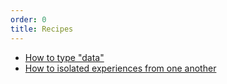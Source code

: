 ```yaml
---
order: 0
title: Recipes
---
```


- [How to type "data"](./typing-data)
- [How to isolated experiences from one another](./isolating-experiences)
